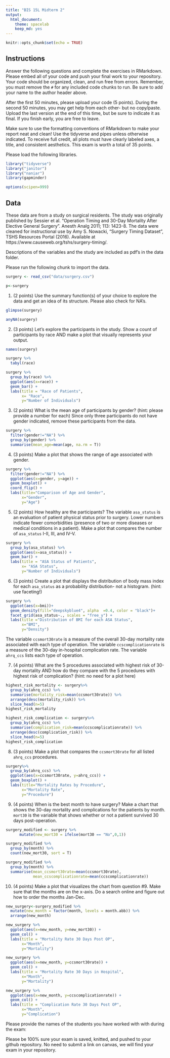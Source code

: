 ```yaml
---
title: "BIS 15L Midterm 2"
output:
  html_document: 
    theme: spacelab
    keep_md: yes
---
```


```r
knitr::opts_chunk$set(echo = TRUE)
```

## Instructions
Answer the following questions and complete the exercises in RMarkdown. Please embed all of your code and push your final work to your repository. Your code should be organized, clean, and run free from errors. Remember, you must remove the `#` for any included code chunks to run. Be sure to add your name to the author header above.  

After the first 50 minutes, please upload your code (5 points). During the second 50 minutes, you may get help from each other- but no copy/paste. Upload the last version at the end of this time, but be sure to indicate it as final. If you finish early, you are free to leave.

Make sure to use the formatting conventions of RMarkdown to make your report neat and clean! Use the tidyverse and pipes unless otherwise indicated. To receive full credit, all plots must have clearly labeled axes, a title, and consistent aesthetics. This exam is worth a total of 35 points. 

Please load the following libraries.
```r
library("tidyverse")
library("janitor")
library("naniar")
library(gapminder)
```

```r
options(scipen=999)
```

## Data
These data are from a study on surgical residents. The study was originally published by Sessier et al. “Operation Timing and 30-Day Mortality After Elective General Surgery”. Anesth Analg 2011; 113: 1423-8. The data were cleaned for instructional use by Amy S. Nowacki, “Surgery Timing Dataset”, TSHS Resources Portal (2016). Available at https://www.causeweb.org/tshs/surgery-timing/.

Descriptions of the variables and the study are included as pdf's in the data folder.  

Please run the following chunk to import the data.
```r
surgery <- read_csv("data/surgery.csv")
```

```r
p<-surgery
```

1. (2 points) Use the summary function(s) of your choice to explore the data and get an idea of its structure. Please also check for NA's.
```r
glimpse(surgery)
```

```r
anyNA(surgery)
```

2. (3 points) Let's explore the participants in the study. Show a count of participants by race AND make a plot that visually represents your output.
```r
names(surgery)
```
```r
surgery %>% 
  tabyl(race)
```

```r
surgery %>% 
  group_by(race) %>% 
  ggplot(aes(x=race)) +
  geom_bar() +
  labs(title = "Race of Patients",
       x= "Race",
       y="Number of Individuals")
```

3. (2 points) What is the mean age of participants by gender? (hint: please provide a number for each) Since only three participants do not have gender indicated, remove these participants from the data.

```r
surgery %>% 
  filter(gender!="NA") %>% 
  group_by(gender) %>% 
  summarise(mean_age=mean(age, na.rm = T))
```

4. (3 points) Make a plot that shows the range of age associated with gender.
```r
surgery %>% 
  filter(gender!="NA") %>% 
  ggplot(aes(x=gender, y=age)) +
  geom_boxplot() +
  coord_flip() +
  labs(title="Comparison of Age and Gender",
       x="Gender",
       y="Age")
```

5. (2 points) How healthy are the participants? The variable `asa_status` is an evaluation of patient physical status prior to surgery. Lower numbers indicate fewer comorbidities (presence of two or more diseases or medical conditions in a patient). Make a plot that compares the number of `asa_status` I-II, III, and IV-V.
```r
surgery %>% 
  group_by(asa_status) %>% 
  ggplot(aes(x=asa_status)) +
  geom_bar() +
  labs(title = "ASA Status of Patients",
       x= "ASA Status",
       y="Number of Individuals")
```

6. (3 points) Create a plot that displays the distribution of body mass index for each `asa_status` as a probability distribution- not a histogram. (hint: use faceting!)
```r
surgery %>% 
  ggplot(aes(x=bmi))+
  geom_density(fill="deepskyblue4", alpha  =0.4, color = "black")+
  facet_grid(asa_status~., scales = "free_y") +
  labs(title ="Distribution of BMI for each ASA Status",
       x="BMI",
       y="Density")
```

The variable `ccsmort30rate` is a measure of the overall 30-day mortality rate associated with each type of operation. The variable `ccscomplicationrate` is a measure of the 30-day in-hospital complication rate. The variable `ahrq_ccs` lists each type of operation.  

7. (4 points) What are the 5 procedures associated with highest risk of 30-day mortality AND how do they compare with the 5 procedures with highest risk of complication? (hint: no need for a plot here)
```r
highest_risk_mortality <- surgery%>% 
  group_by(ahrq_ccs) %>% 
  summarise(mortality_risk=mean(ccsmort30rate)) %>% 
  arrange(desc(mortality_risk)) %>% 
  slice_head(n=5)
highest_risk_mortality
```
```r
highest_risk_complication <- surgery%>% 
  group_by(ahrq_ccs) %>% 
  summarise(complication_risk=mean(ccscomplicationrate)) %>% 
  arrange(desc(complication_risk)) %>% 
  slice_head(n=5)
highest_risk_complication
```

8. (3 points) Make a plot that compares the `ccsmort30rate` for all listed `ahrq_ccs` procedures.
```r
surgery%>% 
  group_by(ahrq_ccs) %>% 
  ggplot(aes(x=ccsmort30rate, y=ahrq_ccs)) +
  geom_boxplot() +
  labs(title="Mortality Rates by Procedure",
       x="Mortality Rate",
       y="Procedure")
```

9. (4 points) When is the best month to have surgery? Make a chart that shows the 30-day mortality and complications for the patients by month. `mort30` is the variable that shows whether or not a patient survived 30 days post-operation.
```r
surgery_modified <- surgery %>%
      mutate(new_mort30 = ifelse(mort30 == "No",0,1))
```

```r
surgery_modified %>% 
  group_by(month) %>% 
  count(new_mort30, sort = T)
```
```r
surgery_modified %>% 
  group_by(month) %>% 
  summarise(mean_ccsmort30rate=mean(ccsmort30rate),
            mean_ccscomplicationrate=mean(ccscomplicationrate))
```

10. (4 points) Make a plot that visualizes the chart from question #9. Make sure that the months are on the x-axis. Do a search online and figure out how to order the months Jan-Dec.
```r
new_surgery<-surgery_modified %>% 
  mutate(new_month = factor(month, levels = month.abb)) %>% 
  arrange(new_month)
```

```r
new_surgery %>% 
  ggplot(aes(x=new_month, y=new_mort30)) +
  geom_col() +
  labs(title = "Mortality Rate 30 Days Post OP",
       x="Month",
       y="Mortality")
```
```r
new_surgery %>% 
  ggplot(aes(x=new_month, y=ccsmort30rate)) + 
  geom_col() +
  labs(title = "Mortality Rate 30 Days in Hospital",
       x="Month",
       y="Mortality")
```
```r
new_surgery %>% 
  ggplot(aes(x=new_month, y=ccscomplicationrate)) +
  geom_col() +
  labs(title = "Complication Rate 30 Days Post OP",
       x="Month",
       y="Complication")
```

Please provide the names of the students you have worked with with during the exam:

Please be 100% sure your exam is saved, knitted, and pushed to your github repository. No need to submit a link on canvas, we will find your exam in your repository.